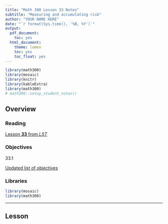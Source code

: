 ```yaml
---
title: "Math 300 Lesson 33 Notes"
subtitle: "Measuring and accumulating risk"
author: "YOUR NAME HERE"
date: "`r format(Sys.time(), '%B, %Y')`"
output:
  pdf_document:
    toc: yes
  html_document:
    theme: lumen
    toc: yes
    toc_float: yes
---
```


```r
library(math300)
library(mosaic)
library(knitr)
library(kableExtra)
library(math300)
# math300::setup_student_notes()
```

## Overview




### Reading

[Lesson **33** from *LST*](https://dtkaplan.github.io/Math-300R/Textbook/Reading-notes-lesson-33.html)

### Objectives

33.1

[Updated list of objectives](../Objectives/Obj-lesson-33.html)

### Libraries

```r
library(mosaic)
library(math300)

```

----------

## Lesson
